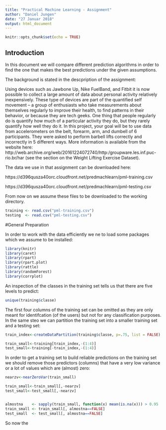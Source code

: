 ---
title: "Practical Machine Learning - Assignment"
author: "Daniel Jungen"
date: "27 Januar 2018"
output: html_document
---

```{r setup, include=FALSE}
knitr::opts_chunk$set(echo = TRUE)
```

## Introduction

In this document we will compare different prediction algorithms in order to find the one that makes the best predictions under the given assumptions.

The background is stated in the descpription of the assignment:

Using devices such as Jawbone Up, Nike FuelBand, and Fitbit it is now possible to collect a large amount of data about personal activity relatively inexpensively. These type of devices are part of the quantified self movement – a group of enthusiasts who take measurements about themselves regularly to improve their health, to find patterns in their behavior, or because they are tech geeks. One thing that people regularly do is quantify how much of a particular activity they do, but they rarely quantify how well they do it. In this project, your goal will be to use data from accelerometers on the belt, forearm, arm, and dumbell of 6 participants. They were asked to perform barbell lifts correctly and incorrectly in 5 different ways. More information is available from the website here: http://web.archive.org/web/20161224072740/http:/groupware.les.inf.puc-rio.br/har (see the section on the Weight Lifting Exercise Dataset).

The data we use in that assignment can be downloaded here:

https://d396qusza40orc.cloudfront.net/predmachlearn/pml-training.csv

https://d396qusza40orc.cloudfront.net/predmachlearn/pml-testing.csv

From now on we assume these files to be downloaded to the working directory.


```{r}
training <- read.csv("pml-training.csv")
testing  <- read.csv("pml-testing.csv")
```

#General Preparation

In order to work with the data efficiently we ne to load some packages which we assume to be installed:

```{r message = FALSE}
library(knitr)
library(caret)
library(rpart)
library(rpart.plot)
library(rattle)
library(randomForest)
library(corrplot)
```

An inspection of the classes in the training set tells us that there are five levels to predict:

```{r}
unique(training$classe)
```

The first four columns of the training set can be omitted as they are only meant for identifcation (of the users) but not for any classification purposes. In the same steo we can partition the training set into a smaller training set and a testing set:


```{r}

train_index<-createDataPartition(training$classe, p=.75, list = FALSE)

train_small<-training[train_index,-(1:4)]
test_small<-training[-train_index,-(1:4)]
```

In order to get a training set to build reliable predictions on the training set we should  remove those predictors (columns) that have a very low variance or a lot of values which are (almost) zero:

```{r}
nearzv<-nearZeroVar(train_small)

train_small<-train_small[,-nearzv]
test_small<-test_small[,-nearzv]


almostna    <- sapply(train_small, function(x) mean(is.na(x))) > 0.95
train_small <- train_small[, almostna==FALSE]
test_small  <- test_small[, almostna==FALSE]
```

So now the 
